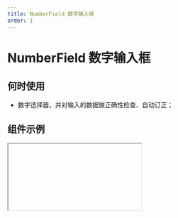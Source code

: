 ```yaml
---
title: NumberField 数字输入框
order: 1
---
```


# NumberField 数字输入框

## 何时使用

- 数字选择器，并对输入的数据做正确性检查、自动订正；

## 组件示例


<Iframe url="https://www.aliwork.com/developer/number-field-v2?isRenderNav=false" />

## 组件属性


<AttrTable
  category="form"
  dataSource={[
    {
      attr: '值发生改变事件',
      code: 'onChange',
      type: '({value: number}) => void',
      default: '-',
      desc: '表单组件值发生改变事件',
    },
    {
      code: 'placeholder',
      type: 'String',
      default: `'请输入数字'`,
      desc: '表单组件占位提示信息',
    },
    {
      code: 'innerBefore',
      type: 'string',
      default: '-',
      desc: '表单组件前缀文案'
    },
    {
      code: 'innerAfter',
      type: 'string',
      default: '-',
      desc: '数字输入框单位文案'
    },
    {
      code: 'thousandsSeparators',
      type: 'boolean',
      default: 'false',
      desc: '是否进行千分位分隔',
    },
    {
      code: 'precision',
      type: 'number',
      default: '0',
      desc: '小数点位数，取值范围在0 - 20',
    },
  ]}
/>

